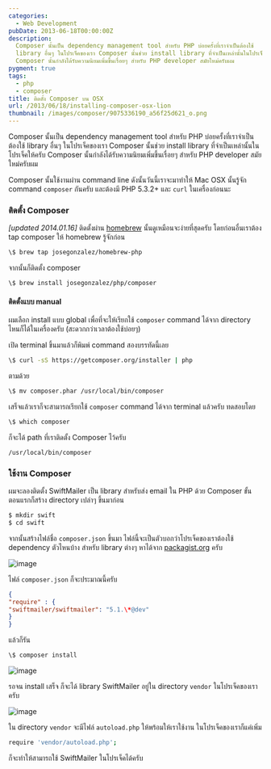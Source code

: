 ```yaml
---
categories:
  - Web Development
pubDate: 2013-06-18T00:00:00Z
description:
  Composer นั้นเป็น dependency management tool สำหรับ PHP บ่อยครั้งที่เราจำเป็นต้องใช้
  library อื่นๆ ในโปรเจ็คของเรา Composer นั้นช่วย install library ที่จำเป็นเหล่านั้นในโปรเจ็คให้ครับ
  Composer นั้นกำลังได้รับความนิยมเพิ่มขึ้นเรื่อยๆ สำหรับ PHP developer สมัยใหม่ครับผม
pygment: true
tags:
  - php
  - composer
title: ติดตั้ง Composer บน OSX
url: /2013/06/18/installing-composer-osx-lion
thumbnail: /images/composer/9075336190_a56f25d621_o.png
---
```


Composer นั้นเป็น dependency management tool สำหรับ PHP บ่อยครั้งที่เราจำเป็นต้องใช้ library อื่นๆ ในโปรเจ็คของเรา Composer นั้นช่วย install library ที่จำเป็นเหล่านั้นในโปรเจ็คให้ครับ Composer นั้นกำลังได้รับความนิยมเพิ่มขึ้นเรื่อยๆ สำหรับ PHP developer สมัยใหม่ครับผม

Composer นั้นใช้งานผ่าน command line ดังนั้นวันนี้เราจะมาทำให้ Mac OSX นั้นรู้จัก command <code>composer</code> กันครับ และต้องมี PHP 5.3.2+ และ <code>curl</code> ในเครื่องก่อนนะ

### ติดตั้ง Composer

<em>[updated 2014.01.16]</em> ติดตั้งผ่าน [homebrew](http://brew.sh) นั้นดูเหมือนจะง่ายที่สุดครับ โดยก่อนอื่นเราต้อง tap composer ให้ homebrew รู้จักก่อน

```sh
\$ brew tap josegonzalez/homebrew-php
```

จากนั้นก็ติดตั้ง composer

```sh
\$ brew install josegonzalez/php/composer
```

#### ติดตั้งแบบ manual

ผมเลือก install แบบ global เพื่อที่จะให้เรียกใช้ <code>composer</code> command ได้จาก directory ไหนก็ได้ในเครื่องครับ (สะดวกกว่าเวลาต้องใช้บ่อยๆ)

เปิด terminal ขึ้นมาแล้วก็พิมพ์ command สองบรรทัดนี้เลย

```sh
\$ curl -sS https://getcomposer.org/installer | php
```

ตามด้วย

```sh
\$ mv composer.phar /usr/local/bin/composer
```

เสร็จแล้วเราก็จะสามารถเรียกใช้ <code>composer</code> command ได้จาก terminal แล้วครับ ทดสอบโดย

```sh
\$ which composer
```

ก็จะได้ path ที่เราติดตั้ง Composer ไว้ครับ

```sh
/usr/local/bin/composer
```

### ใช้งาน Composer

ผมจะลองติดตั้ง SwiftMailer เป็น library สำหรับส่ง email ใน PHP ด้วย Composer ขั้นตอนแรกก็สร้าง directory เปล่าๆ ขึ้นมาก่อน

```sh
$ mkdir swift
$ cd swift
```

จากนั้นสร้างไฟล์ชื่อ <code>composer.json</code> ขึ้นมา ไฟล์นี้จะเป็นตัวบอกว่าโปรเจ็คของเราต้องใช้ dependency ตัวไหนบ้าง สำหรับ library ต่างๆ หาได้จาก [packagist.org](https://packagist.org/) ครับ

![image](/images/composer/9075282740_9b46af0d7d_z.jpg)

ไฟล์ <code>composer.json</code> ก็จะประมาณนี้ครับ

```json
{
"require" : {
"swiftmailer/swiftmailer": "5.1.\*@dev"
}
}
```

แล้วก็รัน

```sh
\$ composer install
```

![image](/images/composer/9075336190_a56f25d621_o.png)

รอจน install เสร็จ ก็จะได้ library SwiftMailer อยู่ใน directory <code>vendor</code> ในโปรเจ็คของเราครับ

![image](/images/composer/9073106529_f552a63379_o.png)

ใน directory <code>vendor</code> จะมีไฟล์ <code>autoload.php</code> ให้พร้อมให้เราใช้งาน ในโปรเจ็คของเราก็แค่เพิ่ม

```sh
require 'vendor/autoload.php';
```

ก็จะทำให้สามารถใช้ SwiftMailer ในโปรเจ็คได้ครับ
